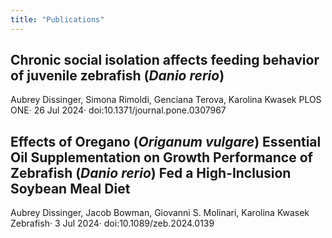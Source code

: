 ```yaml
---
title: "Publications"
---
```


## Chronic social isolation affects feeding behavior of juvenile zebrafish (*Danio rerio*) 
Aubrey Dissinger, Simona Rimoldi, Genciana Terova, Karolina Kwasek
PLOS ONE· 26 Jul 2024· doi:10.1371/journal.pone.0307967

## Effects of Oregano (*Origanum vulgare*) Essential Oil Supplementation on Growth Performance of Zebrafish (*Danio rerio*) Fed a High-Inclusion Soybean Meal Diet
Aubrey Dissinger, Jacob Bowman, Giovanni S. Molinari, Karolina Kwasek
Zebrafish· 3 Jul 2024· doi:10.1089/zeb.2024.0139



